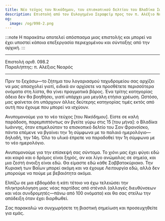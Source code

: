 ```yaml
---
title: Νέο τεύχος του Νικόδημου, του επισκοπικού δελτίου του Βλαδίκα Ιωάννη, μια ζεστή άνοιξη
description: Επιστολή από τον Ευλογημένο Σεραφείμ προς τον π. Αλέξιο Νεαρό.
og:
  image: /og/098-2.png
---
```


:::note
Η παρακάτω αποτελεί απόσπασμα μιας επιστολής και μπορεί να έχει υποστεί κάποια επεξεργασία περιεχομένου και σύνταξης από την αρχική.
:::

---

<div style={{textAlign:'right', fontFamily:'monospace'}}>Επιστολή αριθ. 098.2</div>
<div style={{textAlign:'left', fontFamily:'monospace'}}>Παραλήπτης: π. Αλέξιος Νεαρός</div>

---

Πριν το ξεχάσω—το ζήτημα του λογαριασμού ταχυδρομείου σας αρχίζει να μας απασχολεί γιατί, ειδικά αν αρχίσετε να προσθέτετε περισσότερα ονόματα στη λίστα, θα γίνει πραγματικά βάρος. Ένα τρίτης κατηγορίας άδεια δεν θα βοηθήσει, γιατί υπάρχει μια μεγάλη ετήσια χρέωση. Ωστόσο, μας φαίνεται ότι υπάρχουν άλλες δεύτερης κατηγορίας τιμές εκτός από αυτή που έχουμε που μπορεί να ισχύουν.

Ανυπομονούμε για το νέο τεύχος [του *Νικόδημου*]. Είστε σε καλή παράδοση, παρεμπιπτόντως αν βγείτε γύρω στις 15 [του μήνα]: ο Βλαδίκα Ιωάννης, όταν επιμελούταν το επισκοπικό δελτίο του Σαν Φρανσίσκο, πάντα επέμενε να βγαίνει την 1η σύμφωνα με το παλαιό ημερολόγιο—δηλαδή, την 14η. Όλο το υλικό έπρεπε να παραδοθεί την 1η σύμφωνα με το νέο ημερολόγιο.

Ανυπομονούμε για την επίσκεψή σας σύντομα. Το χιόνι μας έχει φύγει εδώ και καιρό και ο δρόμος είναι ξηρός, αν και λίγο ανώμαλος σε σημεία, και μια ζεστή άνοιξη είναι εδώ. Θα είμαστε εδώ κάθε Σαββατοκύριακο. Την Κυριακή των Βαΐων μπορεί ακόμη και να έχουμε Λειτουργία εδώ, αλλά δεν μπορούμε να πούμε με βεβαιότητα ακόμα.

Ελπίζω σε μια εβδομάδα ή κάτι τέτοιο να έχω τελειώσει την πληκτρολόγηση μιας νέας παρτίδας από στένσιλ (αλλαγές διευθύνσεων και νέοι συνδρομητές—πάνω από 100 ονόματα) και θα σας στείλω την απόδειξη όταν έχει διορθωθεί.

Σας παρακαλώ να συγχωρήσετε τη βιαστική σημείωση και προσευχηθείτε για εμάς.
